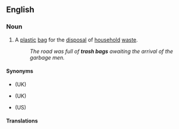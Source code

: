 {{also|trashbag}}

==English==

===Noun===
{{en-noun}}

# {{lb|en|North American}} A [[plastic]] [[bag]] for the [[disposal]] of [[household]] [[waste]].
#: ''The road was full of '''trash bags''' awaiting the arrival of the garbage men.''

====Synonyms====
* {{l|en|black bag}} (UK)
* {{l|en|rubbish bag}} (UK)
* {{l|en|garbage bag}} (US)

====Translations====
{{trans-see|plastic bag for the disposal of household waste|garbage bag}}